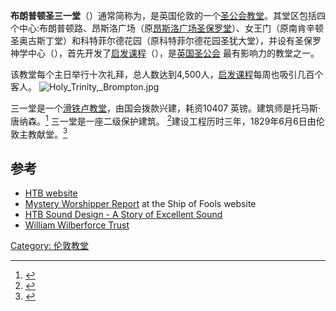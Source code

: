 {{Infobox church
| name             =布朗普顿圣三一堂
| image            = Holy Trinity Brompton-2.jpg
| denomination     = [[英格蘭教會|英国圣公会]]
| churchmanship   = [[靈恩運動|靈恩]]-{{Link-en|福音派聖公會|Evangelical Anglicanism}}
| diocese          = [[圣公会伦敦教区|圣公会伦敦教区]]
| episcopalarea    =肯辛顿
| archdeaconry     =米德尔塞克斯
| deanery          =切尔西
| architect        =托马斯·唐纳森
| style            = 哥特复兴
| constructed_date = 1826-1829
| dedicated_date   = 1829
| address          = 伦敦[[骑士桥|骑士桥]]
| country          = [[英国|英国]]
| website          =  http://www.htb.org.uk/
}}
'''布朗普顿圣三一堂'''（{{lang|en|Holy Trinity, Brompton}}）通常简称为{{lang|en|'''HTB'''}}，是英国伦敦的一个[[圣公会|圣公会]][[教堂|教堂]]。其堂区包括四个中心:布朗普顿路、昂斯洛广场（原[[圣保罗堂_(昂斯洛广场)|昂斯洛广场圣保罗堂]]）、女王门（原南肯辛顿圣奥古斯丁堂）和科特菲尔德花园（原科特菲尔德花园圣犹大堂），并设有圣保罗神学中心（{{lang|en|St Paul's Theological Centre}}），首先开发了[[启发课程|启发课程]]（{{lang|en|Alpha Course}}），是[[英国圣公会|英国圣公会]] 最有影响力的教堂之一。

该教堂每个主日举行十次礼拜，总人数达到4,500人，[[启发课程|启发课程]]每周也吸引几百个客人。
[[Image:Holy_Trinity,_Brompton.jpg|thumb]]

三一堂是一个[[滑铁卢教堂|滑铁卢教堂]]，由国会拨款兴建，耗资10407 英镑。建筑师是托马斯·唐纳森。<ref>{{Citation | last = Port| first = M. H.| author-link = | publication-date = | date = | year = 2006| title = 600 New Churches: The Church Building Commission 1818-1856 | edition = 2nd| volume = | series = | publication-place = Reading| place = | publisher = Spire Books| pages = | page = 327| id = | isbn = 978-1-904965-08-4| doi = | oclc = | url = | accessdate =}}</ref> 三一堂是一座二级保护建筑。
<ref>{{Citation |url=http://www.imagesofengland.org.uk/details/default.aspx?id=203548 |title=Images of England: Church of the Holy Trinity, Brompton Road |publisher=[[English_Heritage|English Heritage]] |accessdate=9 May 2010 |archive-url=https://web.archive.org/web/20160304062730/http://www.imagesofengland.org.uk/details/default.aspx?id=203548 |archive-date=2016-03-04 |dead-url=yes }}</ref>建设工程历时三年，1829年6月6日由伦敦主教献堂。<ref>{{cite news |author= |title=Brompton New Church |url=http://www.britishnewspaperarchive.co.uk/viewer/bl/0000174/18290608/028/0003 |newspaper=Morning Post |location=London |date=8 June 1829 |access-date=9 September 2015 }}</ref>

==参考==
{{Reflist|33em}}
* [https://web.archive.org/web/20140625102444/http://www.htb.org.uk/ HTB website]
* [https://web.archive.org/web/20160303173101/http://www.shipoffools.com/mystery/specials/london_05/reports/1045.html Mystery Worshipper Report] at the Ship of Fools website
* [http://www.sflgroup.co.uk/news-item.aspx?id=86 HTB Sound Design - A Story of Excellent Sound] {{Wayback|url=http://www.sflgroup.co.uk/news-item.aspx?id=86 |date=20190521010330 }}
* [https://web.archive.org/web/20120123164143/http://www.williamwilberforcetrust.org.uk/ William Wilberforce Trust]
{{Coord|51.4978|-0.1700|type:landmark_region:GB-KEC|display=title}}
{{伦敦教堂}}
[[Category:_伦敦教堂|Category: 伦敦教堂]]